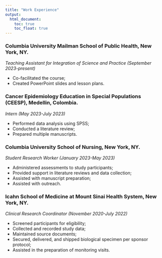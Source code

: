 ```yaml
---
title: "Work Experience"
output: 
  html_document:
    toc: true
    toc_float: true
---
```


### Columbia University Mailman School of Public Health, New York, NY.

*Teaching Assistant for Integration of Science and Practice (September 2023-present)*

* Co-facilitated the course;
* Created PowerPoint slides and lesson plans.

### Cancer Epidemiology Education in Special Populations (CEESP), Medellin, Colombia.

*Intern (May 2023-July 2023)*

* Performed data analysis using SPSS;
* Conducted a literature review;
* Prepared multiple manuscripts.

### Columbia University School of Nursing, New York, NY.

*Student Research Worker (January 2023-May 2023)*

* Administered assessments to study participants;
* Provided support in literature reviews and data collection;
* Assisted with manuscript preparation;
* Assisted with outreach. 

### Icahn School of Medicine at Mount Sinai Health System, New York, NY.

*Clinical Research Coordinator (November 2020-July 2022)*

* Screened participants for eligibility; 
* Collected and recorded study data; 
* Maintained source documents; 
* Secured, delivered, and shipped biological specimen per sponsor protocol; 
* Assisted in the preparation of monitoring visits. 


